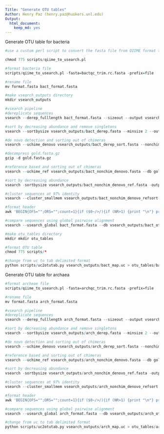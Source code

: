 ```yaml
---
Title: "Generate OTU tables"
Author: Henry Paz (henry.paz@huskers.unl.edu)
Output:
  html_document:
    keep_md: yes
---
```


Generate OTU table for bacteria

```r
#use a custom perl script to convert the fasta file from QIIME format to a format that works with vsearch pipeline to generate the OTU table

chmod 775 scripts/qiime_to_usearch.pl

#format bacteria file
scripts/qiime_to_usearch.pl -fasta=bactqc_trim.rc.fasta -prefix=file

#rename file
mv format.fasta bact_format.fasta

#make vsearch_outputs directory
mkdir vsearch_outputs

#vsearch pipeline
#dereplicate sequences
vsearch --derep_fulllength bact_format.fasta --sizeout --output vsearch_outputs/bact_derep.fasta

#sort by decreasing abundance and remove singletons
vsearch --sortbysize vsearch_outputs/bact_derep.fasta --minsize 2 --output vsearch_outputs/bact_derep_sort.fasta

#de novo detection and sorting out of chimeras
vsearch --uchime_denovo vsearch_outputs/bact_derep_sort.fasta --nonchimeras vsearch_outputs/bact_nonchim_denovo.fasta

#decompress gold.fasta.gz
gzip -d gold.fasta.gz

#reference based and sorting out of chimeras
vsearch --uchime_ref vsearch_outputs/bact_nonchim_denovo.fasta --db gold.fasta --nonchimeras vsearch_outputs/bact_nonchim_denovo_ref.fasta

#sort by decreasing abundance
vsearch -sortbysize vsearch_outputs/bact_nonchim_denovo_ref.fasta -output vsearch_outputs/bact_nonchim_denovo_refsort.fasta

#cluster sequences at 97% identity
vsearch --cluster_smallmem vsearch_outputs/bact_nonchim_denovo_refsort.fasta --id 0.97 --consout vsearch_outputs/bact_oturep.fasta --relabel OTU

#format header
awk 'BEGIN{OFS="";ORS="";count=1}{if ($0~/>/){if (NR>1) {print "\n"} print ">" count "\n"; count+=1;} else {print $0;}}' vsearch_outputs/bact_oturep.fasta > vsearch_outputs/bact_oturep_header.fasta

#compare sequences using global pairwise alignment
vsearch --usearch_global bact_format.fasta --db vsearch_outputs/bact_oturep_header.fasta --id 0.97 --uc vsearch_outputs/bact_map.uc

#make otu_tables directory
mkdir mkdir otu_tables

#format OTU table
chmod 775 scripts/*

#change from uc to tab delimited format
python scripts/uc2otutab.py vsearch_outputs/bact_map.uc > otu_tables/bact_otutable.txt
```

Generate OTU table for archaea

```r
#format archeae file
scripts/qiime_to_usearch.pl -fasta=archqc_trim.rc.fasta -prefix=file

#rename file
mv format.fasta arch_format.fasta

#vsearch pipeline
#dereplicate sequences
vsearch --derep_fulllength arch_format.fasta --sizeout --output vsearch_outputs/arch_derep.fasta

#sort by decreasing abundance and remove singletons
vsearch --sortbysize vsearch_outputs/arch_derep.fasta --minsize 2 --output vsearch_outputs/arch_derep_sort.fasta

#de novo detection and sorting out of chimeras
vsearch --uchime_denovo vsearch_outputs/arch_derep_sort.fasta --nonchimeras vsearch_outputs/arch_nonchim_denovo.fasta

#reference based and sorting out of chimeras
vsearch --uchime_ref vsearch_outputs/arch_nonchim_denovo.fasta --db gold.fasta --nonchimeras vsearch_outputs/arch_nonchim_denovo_ref.fasta

#sort by decreasing abundance
vsearch -sortbysize vsearch_outputs/arch_nonchim_denovo_ref.fasta -output vsearch_outputs/arch_nonchim_denovo_refsort.fasta

#cluster sequences at 97% identity
vsearch --cluster_smallmem vsearch_outputs/arch_nonchim_denovo_refsort.fasta --id 0.97 --consout vsearch_outputs/arch_oturep.fasta --relabel OTU

#format header
awk 'BEGIN{OFS="";ORS="";count=1}{if ($0~/>/){if (NR>1) {print "\n"} print ">" count "\n"; count+=1;} else {print $0;}}' vsearch_outputs/arch_oturep.fasta > vsearch_outputs/arch_oturep_header.fasta

#compare sequences using global pairwise alignment
vsearch --usearch_global arch_format.fasta --db vsearch_outputs/arch_oturep_header.fasta --id 0.97 --uc vsearch_outputs/arch_map.uc

#change from uc to tab delimited format
python scripts/uc2otutab.py vsearch_outputs/arch_map.uc > otu_tables/arch_otutable.txt
```
